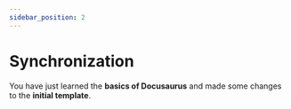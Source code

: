 ```yaml
---
sidebar_position: 2
---
```


# Synchronization

You have just learned the **basics of Docusaurus** and made some changes to the **initial template**.

